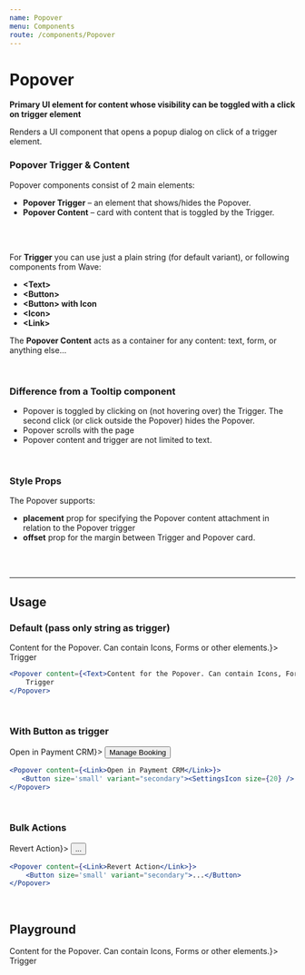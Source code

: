 ```yaml
---
name: Popover
menu: Components
route: /components/Popover
---
```




# Popover

**Primary UI element for content whose visibility can be toggled with a click on trigger element**

Renders a UI component that opens a popup dialog on click of a trigger element.
<br/>

### Popover Trigger & Content
Popover components consist of 2 main elements:
- **Popover Trigger** – an element that shows/hides the Popover.
- **Popover Content** – card with content that is toggled by the Trigger.
<br/>
<br/>

For **Trigger** you can use just a plain string (for default variant), or following components from Wave:
- **&lt;Text&gt;**
- **&lt;Button&gt;**
- **&lt;Button&gt; with Icon**
- **&lt;Icon&gt;**
- **&lt;Link&gt;**

The **Popover Content** acts as a container for any content: text, form, or anything else...

<br/>

### Difference from a Tooltip component
- Popover is toggled by clicking on (not hovering over) the Trigger. The second click (or click outside the Popover) hides the Popover.
- Popover scrolls with the page
- Popover content and trigger are not limited to text.

<br/>

### Style Props
The Popover supports:
- **placement** prop for specifying the Popover content attachment in relation to the Popover trigger
- **offset** prop for the margin between Trigger and Popover card.
<br/>
<br/>

<hr/>

## Usage 

### Default (pass only string as trigger)

<ItemWrapper>
    <Popover content={<Text>Content for the Popover. Can contain Icons, Forms or other elements.</Text>}>
        Trigger
    </Popover>
</ItemWrapper>

```jsx
<Popover content={<Text>Content for the Popover. Can contain Icons, Forms or other elements.</Text>}>
    Trigger
</Popover>
```
<br/>

### With Button as trigger

<ItemWrapper>
    <Popover content={<Link>Open in Payment CRM</Link>}>
        <Button size='small' variant="secondary"><SettingsIcon size={20} style={{marginRight: 5}} /> Manage Booking</Button>
    </Popover>
</ItemWrapper>

```jsx
<Popover content={<Link>Open in Payment CRM</Link>}>
   <Button size='small' variant="secondary"><SettingsIcon size={20} /> Manage Booking</Button>
</Popover>
```
<br/>

### Bulk Actions

<ItemWrapper>
    <Popover content={<Link>Revert Action</Link>}>
        <Button size='small' variant="secondary">...</Button>
    </Popover>
</ItemWrapper>

```jsx
<Popover content={<Link>Revert Action</Link>}>
    <Button size='small' variant="secondary">...</Button>
</Popover>
```
<br/>

## Playground

<Playground>
    <Popover content={<Text>Content for the Popover. Can contain Icons, Forms or other elements.</Text>}>
        Trigger
    </Popover>
</Playground>




